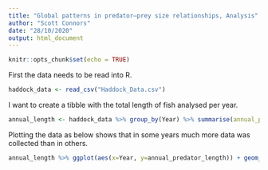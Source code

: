 ```yaml
---
title: "Global patterns in predator—prey size relationships, Analysis"
author: "Scott Connors"
date: "28/10/2020"
output: html_document
---
```



```r
knitr::opts_chunk$set(echo = TRUE)
```

First the data needs to be read into R.

```r
haddock_data <- read_csv("Haddock_Data.csv")
```

I want to create a tibble with the total length of fish analysed per year.

```r
annual_length <- haddock_data %>% group_by(Year) %>% summarise(annual_predator_length = sum(`Mean length of predator`))
```

Plotting the data as below shows that in some years much more data was collected than in others.

```r
annual_length %>% ggplot(aes(x=Year, y=annual_predator_length)) + geom_point() + geom_line() + ylab("Annual Length [cm/year]")
```